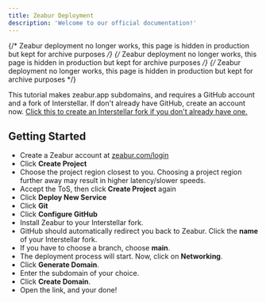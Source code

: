 ```yaml
---
title: Zeabur Deployment
description: 'Welcome to our official documentation!'
---
```


{/* Zeabur deployment no longer works, this page is hidden in production but kept for archive purposes */}
{/* Zeabur deployment no longer works, this page is hidden in production but kept for archive purposes */}
{/* Zeabur deployment no longer works, this page is hidden in production but kept for archive purposes */}

<Warning>This tutorial makes zeabur.app subdomains, and requires a GitHub account and a fork of Interstellar. 
If don't already have GitHub, create an account now. 
[Click this to create an Interstellar fork if you don't already have one.](https://github.com/UseInterstellar/Interstellar/fork)</Warning>

## Getting Started
- Create a Zeabur account at [zeabur.com/login](https://zeabur.com/login)
- Click **Create Project**
- Choose the project region closest to you. 
<Warning>Choosing a project region further away may result in higher latency/slower speeds.</Warning>
- Accept the ToS, then click **Create Project** again
- Click **Deploy New Service**
- Click **Git**
- Click **Configure GitHub**
- Install Zeabur to your Interstellar fork.
- GitHub should automatically redirect you back to Zeabur. Click the **name** of your Interstellar fork.
- If you have to choose a branch, choose **main**.
- The deployment process will start. Now, click on **Networking**.
- Click **Generate Domain**.
- Enter the subdomain of your choice.
- Click **Create Domain**.
- Open the link, and your done!
